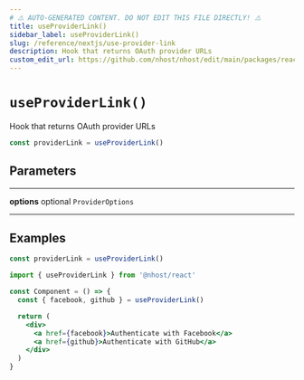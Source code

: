 ```yaml
---
# ⚠️ AUTO-GENERATED CONTENT. DO NOT EDIT THIS FILE DIRECTLY! ⚠️
title: useProviderLink()
sidebar_label: useProviderLink()
slug: /reference/nextjs/use-provider-link
description: Hook that returns OAuth provider URLs
custom_edit_url: https://github.com/nhost/nhost/edit/main/packages/react/src/hooks/authentication.ts#L340
---
```


# `useProviderLink()`

Hook that returns OAuth provider URLs

```js
const providerLink = useProviderLink()
```

## Parameters

---

**<span className="parameter-name">options</span>** <span className="optional-status">optional</span> `ProviderOptions`

---

## Examples

```js
const providerLink = useProviderLink()
```

```jsx
import { useProviderLink } from '@nhost/react'

const Component = () => {
  const { facebook, github } = useProviderLink()

  return (
    <div>
      <a href={facebook}>Authenticate with Facebook</a>
      <a href={github}>Authenticate with GitHub</a>
    </div>
  )
}
```
